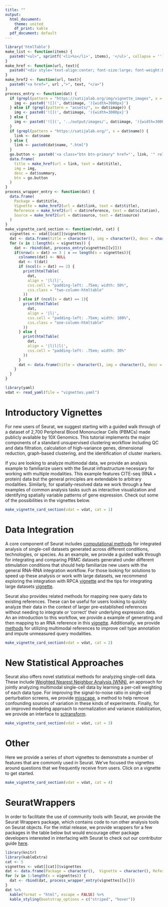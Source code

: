 ```yaml
---
title: ""
output:
  html_document:
    theme: united
    df_print: kable
  pdf_document: default
---
```


```r
library('htmlTable')
make_list <- function(items) {
  paste0("<ul>", sprintf('<li>%s</li>', items), '</ul>', collapse = '')
}
make_href <- function(url, text){
  paste0("<div style='text-align:center; font-size:large; font-weight:bold'><a href=", url ,">", text, "</a></div>")
}
make_href2 <- function(url, text){
  paste0("<a href=", url ,">", text, "</a>")
}
process_entry <- function(dat) {
  if (grepl(pattern = "https://satijalab.org/img/vignette_images", x = dat$image)) {
    img <- paste0('![](', dat$image, '){width=3000px}')
  } else if (grepl(pattern = "assets/", x= dat$image)) {
    img <- paste0('![](', dat$image, '){width=3000px}') 
  } else {
    img <- paste0('![](', '../output/images/', dat$image, '){width=3000px}')
  }
  if (grepl(pattern = "https://satijalab.org/", x = dat$name)) {
    link <- dat$name
  } else {
    link <- paste0(dat$name, ".html")
  }
  go.button <- paste0('<a class="btn btn-primary" href="', link, '" role="button" style="width:100%">GO</a>')
  data.frame(
    title = make_href(url = link, text = dat$title),
    img = img,
    desc = dat$summary,
    btn = go.button
  )
}
process_wrapper_entry <- function(dat) {
  data.frame(
    Package = dat$title,
    Vignette = make_href2(url = dat$link, text = dat$title),
    Reference = make_href2(url = dat$reference, text = dat$citation),
    Source = make_href2(url = dat$source, text = dat$source)
  )
}
make_vignette_card_section <- function(vdat, cat) {
  vignettes <- vdat[[cat]]$vignettes
  dat <- data.frame(title = character(), img = character(), desc = character())
  for (v in 1:length(x = vignettes)) {
    dat <- rbind(dat, process_entry(vignettes[[v]]))
    if(nrow(x = dat) == 3 | v == length(x = vignettes)){
      colnames(dat) <- NULL
      dat <- t(dat)
      if (ncol(x = dat) == 2) {
        print(htmlTable(
          dat, 
          align = '|l|l|', 
          css.cell = "padding-left: .75em; width: 50%", 
          css.class = "two-column-htmltable"
        ))
      } else if (ncol(x = dat) == 1){
        print(htmlTable(
          dat, 
          align = '|l|', 
          css.cell = "padding-left: .75em; width: 100%", 
          css.class = "one-column-htmltable"
        ))
      } else {
        print(htmlTable(
          dat, 
          align = '|l|l|l|', 
          css.cell = "padding-left: .75em; width: 30%"
        ))
      }
      dat <- data.frame(title = character(), img = character(), desc = character())
    }
  }
}
```

```r
library(yaml)
vdat <- read_yaml(file = "vignettes.yaml")
```

```{=html}
<style>
.two-column-htmltable {
  width: 66.666%;
}
.one-column-htmltable {
  width: 33.333%;
}

</style>
```

# Introductory Vignettes

For new users of Seurat, we suggest starting with a guided walk through of a dataset of 2,700 Peripheral Blood Mononuclear Cells (PBMCs) made publicly available by 10X Genomics. This tutorial implements the major components of a standard unsupervised clustering workflow including QC and data filtration, calculation of high-variance genes, dimensional reduction, graph-based clustering, and the identification of cluster markers.

If you are looking to analyze multimodal data, we provide an analysis example to familiarize users with the Seurat infrastructure necessary for working with multiple modalities. This example features CITE-seq (RNA + protein) data but the general principles are extendable to arbitrary modalities. Similarly, for spatially-resolved data we work through a few examples of common analysis tasks such as interactive visualization and identifying spatially variable patterns of gene expression. Check out some of the possibilities in the vignettes below.

```r
make_vignette_card_section(vdat = vdat, cat = 1)
```

# Data Integration

A core component of Seurat includes [computational methods](https://www.cell.com/cell/fulltext/S0092-8674(19)30559-8) for integrated analysis of single-cell datasets generated across different conditions, technologies, or species. As an example, we provide a guided walk through for integrating and comparing PBMC datasets generated under different stimulation conditions that should help familiarize new users with the general RNA-RNA integration workflow. For those looking for solutions to speed up these analysis or work with large datasets, we recommend exploring the integration with RPCA [vignette](integration_rpca.html) and the tips for integrating large datasets [vignette](integration_large_datasets.html). 

Seurat also provides related methods for mapping new query data to existing references. These can be useful for users looking to quickly analyze their data in the context of larger pre-established references without needing to integrate or 'correct' their underlying expression data. An an introduction to this workflow, we provide a example of generating and then mapping to an RNA reference in this [vignette](integration_mapping.html). Additionally, we provide [methods](https://satijalab.org/v4preprint) for utilizing multimodal references to improve cell type annotation and impute unmeasured query modalities. 


```r
make_vignette_card_section(vdat = vdat, cat = 2)
```

# New Statistical Approaches

Seurat also offers novel statistical methods for analyzing single-cell data. These include [Weighted Nearest Neighbor Analysis (WNN)](https://satijalab.org/v4preprint), an approach for jointly analyzing multimodal single-cell data by learning a per-cell weighting of each data type. For improving the signal-to-noise ratio in single-cell perturbation screens, we provide [mixscape](https://www.biorxiv.org/content/10.1101/2020.06.28.175596v1), a method to help remove confounding sources of variation in these kinds of experiments. Finally, for an improved modeling approach to normalization and variance stabilization, we provide an interface to [sctransform](https://genomebiology.biomedcentral.com/articles/10.1186/s13059-019-1874-1).

```r
make_vignette_card_section(vdat = vdat, cat = 3)
```

# Other 

Here we provide a series of short vignettes to demonstrate a number of features that are commonly used in Seurat. We’ve focused the vignettes around questions that we frequently receive from users. Click on a vignette to get started.

```r
make_vignette_card_section(vdat = vdat, cat = 4)
```

# SeuratWrappers

In order to facilitate the use of community tools with Seurat, we provide the Seurat Wrappers package, which contains code to run other analysis tools on Seurat objects. For the initial release, we provide wrappers for a few packages in the table below but would encourage other package developers interested in interfacing with Seurat to check out our contributor guide [here](https://github.com/satijalab/seurat.wrappers/wiki/Submission-Process).

```r
library(knitr)
library(kableExtra)
cat <- 5
vignettes <- vdat[[cat]]$vignettes
dat <- data.frame(Package = character(),  Vignette = character(), Reference = character(), Source = character())
for (v in 1:length(x = vignettes)) {
  dat <- rbind(dat, process_wrapper_entry(vignettes[[v]]))
}
dat %>%
  kable(format = "html", escape = FALSE) %>%
  kable_styling(bootstrap_options = c("striped", "hover"))
```
